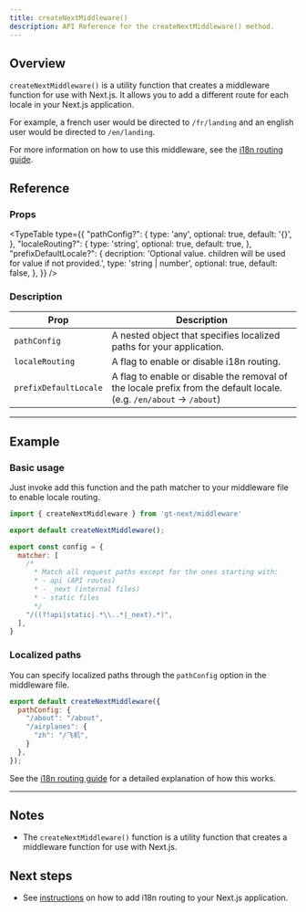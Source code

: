 ```yaml
---
title: createNextMiddleware()
description: API Reference for the createNextMiddleware() method.
---
```


## Overview
`createNextMiddleware()` is a utility function that creates a middleware function for use with Next.js.
It allows you to add a different route for each locale in your Next.js application.

For example, a french user would be directed to `/fr/landing` and an english user would be directed to `/en/landing`.

For more information on how to use this middleware, see the [i18n routing guide](/docs/next/reference/i18n-routing).


## Reference

### Props

<TypeTable
  type={{
    "pathConfig?": {
        type: 'any',
        optional: true,
        default: '{}',
    },
    "localeRouting?": {
        type: 'string',
        optional: true,
        default: true,
    },
    "prefixDefaultLocale?": {
        decription: 'Optional value. children will be used for value if not provided.',
        type: 'string | number',
        optional: true,
        default: false,
    },
  }}
/>

### Description
| Prop      | Description                                                                                                                                            |
|-----------|--------------------------------------------------------------------------------------------------------------------------------------------------------|
| `pathConfig`  | A nested object that specifies localized paths for your application. |
| `localeRouting`      | A flag to enable or disable i18n routing.                                                                                      |
| `prefixDefaultLocale`     | A flag to enable or disable the removal of the locale prefix from the default locale. (e.g. `/en/about` -> `/about`)                                 |

---

## Example

### Basic usage

Just invoke add this function and the path matcher to your middleware file to enable locale routing.

```js title="middleware.js" copy
import { createNextMiddleware } from 'gt-next/middleware'

export default createNextMiddleware();

export const config = {
  matcher: [
    /*
      * Match all request paths except for the ones starting with:
      * - api (API routes)
      * - _next (internal files)
      * - static files
      */
    "/((?!api|static|.*\\..*|_next).*)",
  ],
}
```

### Localized paths

You can specify localized paths through the `pathConfig` option in the middleware file.

```js title="middleware.js" copy
export default createNextMiddleware({
  pathConfig: {
    "/about": "/about",
    "/airplanes": {
      "zh": "/飞机",
    }
  },
});
```

See the [i18n routing guide](/docs/next/reference/i18n-routing) for a detailed explanation of how this works.


---

## Notes
 * The `createNextMiddleware()` function is a utility function that creates a middleware function for use with Next.js.

## Next steps
 * See [instructions](/docs/next/reference/i18n-routing) on how to add i18n routing to your Next.js application.